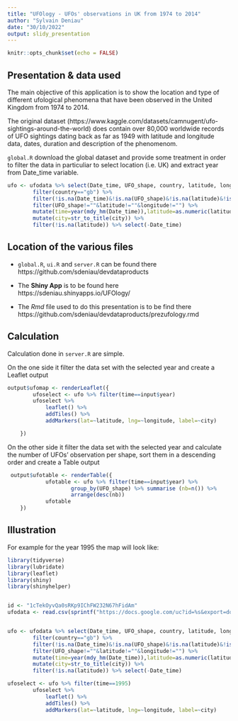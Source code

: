 ---
title: "UFOlogy - UFOs' observations in UK from 1974 to 2014"
author: "Sylvain Deniau"
date: "30/10/2022"
output: slidy_presentation
---

```{r setup, include=FALSE}
knitr::opts_chunk$set(echo = FALSE)
```

## Presentation & data used

The main objective of this application is to show the location and type of different ufological phenomena that have been observed in the United Kingdom from 1974 to 2014.

The original dataset (https://www.kaggle.com/datasets/camnugent/ufo-sightings-around-the-world) does contain over 80,000 worldwide records of UFO sightings dating back as far as 1949 with  latitude and longitude data, dates, duration and description of the phenomenom.

`global.R` download the global dataset and provide some treatment in order to filter the data in particuliar to select location (i.e. UK) and extract year from Date_time variable.

```{r eval = FALSE, echo=TRUE}
ufo <- ufodata %>% select(Date_time, UFO_shape, country, latitude, longitude, city) %>%
        filter(country=="gb") %>% 
        filter(!is.na(Date_time)&!is.na(UFO_shape)&!is.na(latitude)&!is.na(longitude)) %>% 
        filter(UFO_shape!=""&latitude!=""&longitude!="") %>% 
        mutate(time=year(mdy_hm(Date_time)),latitude=as.numeric(latitude)) %>%
        mutate(city=str_to_title(city)) %>% 
        filter(!is.na(latitude)) %>% select(-Date_time)
```



## Location of the various files

- `global.R`, `ui.R` and `server.R` can be found there https://github.com/sdeniau/devdataproducts

- The **Shiny App** is to be found here https://sdeniau.shinyapps.io/UFOlogy/

- The *Rmd* file used to do this presentation is to be find there https://github.com/sdeniau/devdataproducts/prezufology.rmd

## Calculation

Calculation done in `server.R` are simple.

On the one side it filter the data set with the selected year and create a Leaflet output 
```{r ,echo = TRUE, eval=FALSE}

output$ufomap <- renderLeaflet({
        ufoselect <- ufo %>% filter(time==input$year)
        ufoselect %>% 
            leaflet() %>%
            addTiles() %>%
            addMarkers(lat=~latitude, lng=~longitude, label=~city)

    })

```

On the other side it filter the data set with the selected year and calculate the number of UFOs' observation per shape, sort them in a descending order and create a Table output

```{r ,echo = TRUE, eval=FALSE}

 output$ufotable <- renderTable({
            ufotable <- ufo %>% filter(time==input$year) %>% 
                    group_by(UFO_shape) %>% summarise (nb=n()) %>% 
                    arrange(desc(nb))
            ufotable
    })

```

## Illustration 

For example for the year 1995 the map will look like:


```{r message = FALSE, warning = FALSE}
        
library(tidyverse)
library(lubridate)
library(leaflet)
library(shiny)
library(shinyhelper)


id <- "1cTekOyvQa0sRKp9IChFW232N67hFidAm"
ufodata <- read.csv(sprintf("https://docs.google.com/uc?id=%s&export=download", id))


ufo <- ufodata %>% select(Date_time, UFO_shape, country, latitude, longitude, city) %>%
        filter(country=="gb") %>% 
        filter(!is.na(Date_time)&!is.na(UFO_shape)&!is.na(latitude)&!is.na(longitude)) %>% 
        filter(UFO_shape!=""&latitude!=""&longitude!="") %>% 
        mutate(time=year(mdy_hm(Date_time)),latitude=as.numeric(latitude)) %>%
        mutate(city=str_to_title(city)) %>% 
        filter(!is.na(latitude)) %>% select(-Date_time) 

ufoselect <- ufo %>% filter(time==1995)
        ufoselect %>% 
            leaflet() %>%
            addTiles() %>%
            addMarkers(lat=~latitude, lng=~longitude, label=~city)
```

